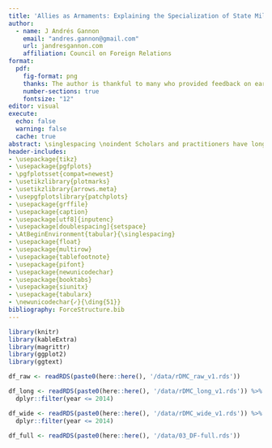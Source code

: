 ```yaml
---
title: 'Allies as Armaments: Explaining the Specialization of State Military Capabilities'
author:
  - name: J Andrés Gannon
    email: "andres.gannon@gmail.com"
    url: jandresgannon.com
    affiliation: Council on Foreign Relations
format:
  pdf:
    fig-format: png
    thanks: The author is thankful to many who provided feedback on earlier and related drafts, including but not limited to Steven Brooks, Rosella Cappella Zielinski, Jonathan Cavereley, Rex Douglass, Benjamin O. Fordham, Erik Gartzke, Stacie Goddard, Nadiya Kostyuk, Kendrick Kuo, David Lake, Brett Ashley Leeds, Erik Lin-Greenberg, Paul MacDonald, Michaela Mattes, Steven Miller, Sara Plana, Paul Poast, Abigail Post, Philip Roeder, Sebastian Rosato, Erik Sand, Thomas Leo Scherer, Kaija Schilde, Todd Sechser, Branislav Slantchev, Jennifer Spindel, Sanne Verschuren, and many others. This project could not have happened without help from the many research assistants helped construct the rDMC dataset on which this article relies, This project benefited from financial support from the UC San Diego Center for Peace and Security Studies (cPASS), Harvard Kennedy School Belfer Center for Science and International Affairs, the Smith Richardson Foundation, Stanton Nuclear Foundation, the Department of Defense Minerva Initiative, the Charles Koch Foundation, and the APSA Centennial Center.
    number-sections: true
    fontsize: "12"
editor: visual
execute:
  echo: false
  warning: false
  cache: true
abstract: \singlespacing \noindent Scholars and practitioners have long maintained that, for capable states, a full-spectrum military provides the best security in an unpredictable anarchic world. However, not all states seem to make this choice, with some capable states have imbalanced, specialized militaries. Are specialized militaries that forgo the development of vital defense capabilities and overinvest in seemingly less necessary ones simply making mistakes? I argue that there are conditions under which states can reap the gains of economic efficiency that stem from specialization without sacrificing the security benefits of a full-spectrum force. Because defense alliances build trust, minimizes the risk of defection, and foster coordination, states with militarily-capable alliance partners can individually specialize in military capabilities that, when brought together, still comprise a full-spectrum military force. I substantiate these arguments with a new measure of military portfolio specialization using fine-grained data on state military assets from 1970-2014.
header-includes:
- \usepackage{tikz}
- \usepackage{pgfplots}
- \pgfplotsset{compat=newest}
- \usetikzlibrary{plotmarks}
- \usetikzlibrary{arrows.meta}
- \usepgfplotslibrary{patchplots}
- \usepackage{grffile}
- \usepackage{caption}
- \usepackage[utf8]{inputenc}
- \usepackage[doublespacing]{setspace}
- \AtBeginEnvironment{tabular}{\singlespacing}
- \usepackage{float}
- \usepackage{multirow}
- \usepackage{tablefootnote}
- \usepackage{pifont}
- \usepackage{newunicodechar}
- \usepackage{booktabs}
- \usepackage{siunitx}
- \usepackage{tabularx}
- \newunicodechar{✓}{\ding{51}}
bibliography: ForceStructure.bib
---
```


```r
library(knitr)
library(kableExtra)
library(magrittr)
library(ggplot2)
library(ggtext)
```

```r
df_raw <- readRDS(paste0(here::here(), '/data/rDMC_raw_v1.rds'))

df_long <- readRDS(paste0(here::here(), '/data/rDMC_long_v1.rds')) %>%
  dplyr::filter(year <= 2014)

df_wide <- readRDS(paste0(here::here(), '/data/rDMC_wide_v1.rds')) %>%
  dplyr::filter(year <= 2014)

df_full <- readRDS(paste0(here::here(), '/data/03_DF-full.rds'))
```
